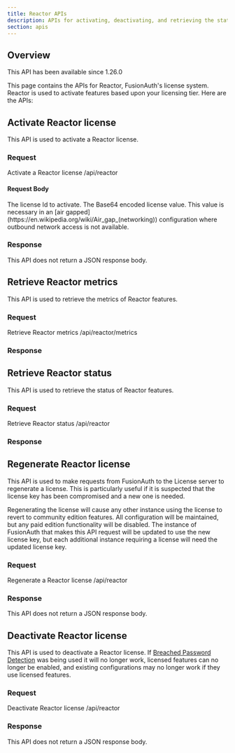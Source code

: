 ```yaml
---
title: Reactor APIs
description: APIs for activating, deactivating, and retrieving the status of a FusionAuth Reactor license.
section: apis
---
```


## Overview

<Aside type="version">
This API has been available since 1.26.0
</Aside>

This page contains the APIs for Reactor, FusionAuth's license system. Reactor is used to activate features based upon your licensing tier. Here are the APIs:


## Activate Reactor license

This API is used to activate a Reactor license.

### Request

<APIAuthentication icon="lock">Activate a Reactor license</APIAuthentication>
<APIURI method="POST">/api/reactor</APIURI>

#### Request Body

<APIBlock>
  <APIField name="licenseId" type="String" required>
    The license Id to activate.
  </APIField>
  <APIField name="license" type="String" optional>
    The Base64 encoded license value. This value is necessary in an [air gapped](https://en.wikipedia.org/wiki/Air_gap_(networking)) configuration where outbound network access is not available.
  </APIField>
</APIBlock>

### Response

This API does not return a JSON response body.

<StandardPostResponseCodes never_search_error success_code="200" success_message="The request was successful. The response will be empty." />

## Retrieve Reactor metrics

This API is used to retrieve the metrics of Reactor features.

### Request

<APIAuthentication icon="lock">Retrieve Reactor metrics</APIAuthentication>
<APIURI method="GET">/api/reactor/metrics</APIURI>

### Response

<StandardGetResponseCodes no_errors never_missing never_search_error />

<ReactorMetricsResponseBody />

## Retrieve Reactor status

This API is used to retrieve the status of Reactor features.

### Request

<APIAuthentication icon="lock">Retrieve Reactor status</APIAuthentication>
<APIURI method="GET">/api/reactor</APIURI>

### Response

<StandardGetResponseCodes no_errors never_missing never_search_error />

<ReactorStatusResponseBody />

## Regenerate Reactor license

This API is used to make requests from FusionAuth to the License server to regenerate a license. This is particularly useful if it is suspected that the license key has been compromised and a new one is needed.

Regenerating the license will cause any other instance using the license to revert to community edition features. All configuration will be maintained, but any paid edition functionality will be disabled. The instance of FusionAuth that makes this API request will be updated to use the new license key, but each additional instance requiring a license will need the updated license key.

### Request

<APIAuthentication icon="lock">Regenerate a Reactor license</APIAuthentication>
<APIURI method="PUT">/api/reactor</APIURI>

### Response

This API does not return a JSON response body.

<StandardPutResponseCodes never_search_error success_code="200" success_message="The request was successful. The response will be empty." />


## Deactivate Reactor license

This API is used to deactivate a Reactor license.
If [Breached Password Detection](/docs/operate/secure-and-monitor/breached-password-detection/) was being used it will no longer work, licensed features can no longer be enabled, and existing configurations may no longer work if they use licensed features.

### Request

<APIAuthentication icon="lock">Deactivate Reactor license</APIAuthentication>
<APIURI method="DELETE">/api/reactor</APIURI>

### Response

This API does not return a JSON response body.

<StandardDeleteResponseCodes never_search_error success_code="200" success_message="The request was successful. The response will be empty." />
